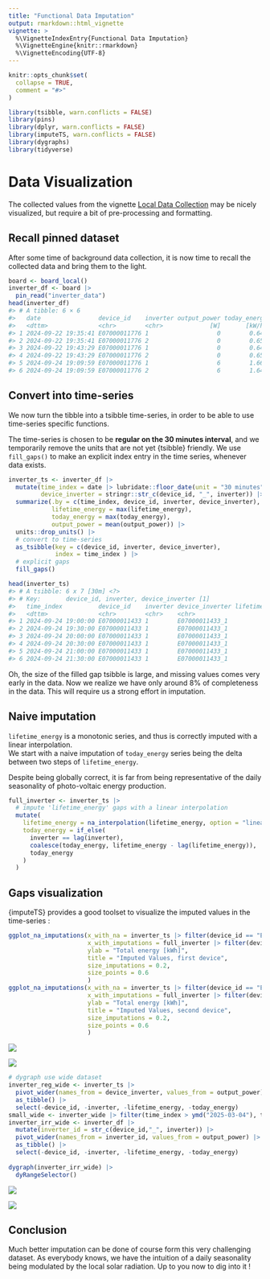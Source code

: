 ```yaml
---
title: "Functional Data Imputation"
output: rmarkdown::html_vignette
vignette: >
  %\VignetteIndexEntry{Functional Data Imputation}
  %\VignetteEngine{knitr::rmarkdown}
  %\VignetteEncoding{UTF-8}
---
```


```r
knitr::opts_chunk$set(
  collapse = TRUE,
  comment = "#>"
)
```

```r
library(tsibble, warn.conflicts = FALSE)
library(pins)
library(dplyr, warn.conflicts = FALSE)
library(imputeTS, warn.conflicts = FALSE)
library(dygraphs)
library(tidyverse)
```

# Data Visualization

The collected values from the vignette [Local Data Collection](data_collection.html) may be nicely visualized, but require a bit of pre-processing and formatting.

## Recall pinned dataset

After some time of background data collection, it is now time to recall the collected data and bring them to the light.

```r
board <- board_local()
inverter_df <- board |>
  pin_read("inverter_data")
head(inverter_df)
#> # A tibble: 6 × 6
#>   date                device_id    inverter output_power today_energy lifetime_energy
#>   <dttm>              <chr>        <chr>             [W]       [kW/h]          [kW/h]
#> 1 2024-09-22 19:35:41 E07000011776 1                   0        0.646            252.
#> 2 2024-09-22 19:35:41 E07000011776 2                   0        0.654            266.
#> 3 2024-09-22 19:43:29 E07000011776 1                   0        0.647            252.
#> 4 2024-09-22 19:43:29 E07000011776 2                   0        0.654            266.
#> 5 2024-09-24 19:09:59 E07000011776 1                   6        1.66             255.
#> 6 2024-09-24 19:09:59 E07000011776 2                   6        1.64             269.
```

## Convert into time-series

We now turn the tibble into a tsibble time-series, in order to be able to use time-series specific functions.

The time-series is chosen to be **regular on the 30 minutes interval**, and we temporarily remove the units that are not yet {tsibble} friendly. We use `fill_gaps()` to make an explicit index entry in the time series, whenever data exists.

```r
inverter_ts <- inverter_df |> 
  mutate(time_index = date |> lubridate::floor_date(unit = "30 minutes"),
         device_inverter = stringr::str_c(device_id, "_", inverter)) |>
  summarize(.by = c(time_index, device_id, inverter, device_inverter),
            lifetime_energy = max(lifetime_energy), 
            today_energy = max(today_energy), 
            output_power = mean(output_power)) |> 
  units::drop_units() |> 
  # convert to time-series
  as_tsibble(key = c(device_id, inverter, device_inverter),
             index = time_index ) |> 
  # explicit gaps
  fill_gaps() 

head(inverter_ts)
#> # A tsibble: 6 x 7 [30m] <?>
#> # Key:       device_id, inverter, device_inverter [1]
#>   time_index          device_id    inverter device_inverter lifetime_energy today_energy output_power
#>   <dttm>              <chr>        <chr>    <chr>                     <dbl>        <dbl>        <dbl>
#> 1 2024-09-24 19:00:00 E07000011433 1        E07000011433_1             47.0         1.59            6
#> 2 2024-09-24 19:30:00 E07000011433 1        E07000011433_1             47.0         1.59            0
#> 3 2024-09-24 20:00:00 E07000011433 1        E07000011433_1             NA          NA              NA
#> 4 2024-09-24 20:30:00 E07000011433 1        E07000011433_1             NA          NA              NA
#> 5 2024-09-24 21:00:00 E07000011433 1        E07000011433_1             NA          NA              NA
#> 6 2024-09-24 21:30:00 E07000011433 1        E07000011433_1             NA          NA              NA
```

Oh, the size of the filled gap tsibble is large, and missing values comes very early in the data. Now we realize we have only around 8% of completeness in the data. This will require us a strong effort in imputation.

## Naive imputation

`lifetime_energy` is a monotonic series, and thus is correctly imputed with a linear interpolation.\
We start with a naive imputation of `today_energy` series being the delta between two steps of `lifetime_energy`.

Despite being globally correct, it is far from being representative of the daily seasonality of photo-voltaic energy production.

```r
full_inverter <- inverter_ts |>
  # impute 'lifetime_energy' gaps with a linear interpolation
  mutate(
    lifetime_energy = na_interpolation(lifetime_energy, option = "linear"),
    today_energy = if_else(
      inverter == lag(inverter),
      coalesce(today_energy, lifetime_energy - lag(lifetime_energy)),
      today_energy
    )
  )
```

## Gaps visualization

{imputeTS} provides a good toolset to visualize the imputed values in the time-series :

```r
ggplot_na_imputations(x_with_na = inverter_ts |> filter(device_id == "E07000011433") |> pull(lifetime_energy),
                      x_with_imputations = full_inverter |> filter(device_id == "E07000011433") |> pull(lifetime_energy),
                      ylab = "Total energy [kWh]",
                      title = "Imputed Values, first device",
                      size_imputations = 0.2,
                      size_points = 0.6
                      )
ggplot_na_imputations(x_with_na = inverter_ts |> filter(device_id == "E07000011776") |> pull(lifetime_energy),
                      x_with_imputations = full_inverter |> filter(device_id == "E07000011776") |> pull(lifetime_energy),
                      ylab = "Total energy [kWh]",
                      title = "Imputed Values, second device",
                      size_imputations = 0.2,
                      size_points = 0.6
                      )
```

![](images/clipboard-1910922645.png)

![](images/clipboard-2871760223.png)

```r
# dygraph use wide dataset
inverter_reg_wide <- inverter_ts |>
  pivot_wider(names_from = device_inverter, values_from = output_power) |> 
  as_tibble() |> 
  select(-device_id, -inverter, -lifetime_energy, -today_energy)
small_wide <- inverter_wide |> filter(time_index > ymd("2025-03-04"), time_index < ymd("2025-03-07"))
inverter_irr_wide <- inverter_df |> 
  mutate(inverter_id = str_c(device_id,"_", inverter)) |> 
  pivot_wider(names_from = inverter_id, values_from = output_power) |> 
  as_tibble() |> 
  select(-device_id, -inverter, -lifetime_energy, -today_energy)
  
dygraph(inverter_irr_wide) |>
  dyRangeSelector()
```

![](images/clipboard-2353412704.png)

![](images/clipboard-680957511.png)

## Conclusion

Much better imputation can be done of course form this very challenging dataset. As everybody knows, we have the intuition of a daily seasonality being modulated by the local solar radiation. Up to you now to dig into it !
